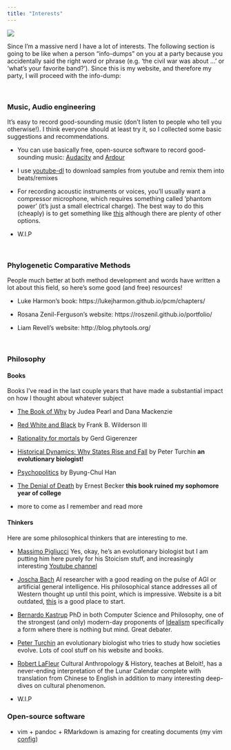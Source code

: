 ```yaml
---
title: "Interests"
---
```

![](bass.jpg)


Since I'm a massive nerd I have a lot of interests. The following section is going to be like when a person "info-dumps" on you at a party because you accidentally said the right word or phrase (e.g. 'the civil war was about ...' or 'what's your favorite band?'). Since this is my website, and therefore my party, I will proceed with the info-dump:

<br> 

### Music, Audio engineering 

It's easy to record good-sounding music (don't listen to people who tell you otherwise!). I think everyone should at least try it, so I collected some basic suggestions and recommendations.

* You can use basically free, open-source software to record good-sounding music: [Audacity](https://www.audacityteam.org/) and [Ardour](https://ardour.org/)

* I use [youtube-dl](https://ytdl-org.github.io/youtube-dl/index.html) to download samples from youtube and remix them into beats/remixes

* For recording acoustic instruments or voices, you'll usually want a compressor microphone, which requires something called 'phantom power' (it's just a small electrical charge). The best way to do this (cheaply) is to get something like [this](https://www.amazon.com/Audio-Technica-ATR2500x-USB-Condenser-Microphone-ATR/dp/B07ZPC2FMQ/ref=pd_lpo_267_t_2/141-7695160-3538928?_encoding=UTF8&pd_rd_i=B07ZPC2FMQ&pd_rd_r=d24b545a-d0d5-4c69-8d7e-a287bb0467dc&pd_rd_w=xvZ9L&pd_rd_wg=n4Hgp&pf_rd_p=7b36d496-f366-4631-94d3-61b87b52511b&pf_rd_r=0QZECGNG0YQMWCZC27HN&psc=1&refRID=0QZECGNG0YQMWCZC27HN) although there are plenty of other options.

* W.I.P

<br>

### Phylogenetic Comparative Methods 

People much better at both method development and words have written a lot about this field, so here's some good (and free) resources! 

* Luke Harmon's book: https://lukejharmon.github.io/pcm/chapters/

* Rosana Zenil-Ferguson's website: https://roszenil.github.io/portfolio/

* Liam Revell's website: http://blog.phytools.org/

<br>

### Philosophy

#### Books 

Books I've read in the last couple years that have made a substantial impact on how I thought about whatever subject 

* [The Book of Why](http://bayes.cs.ucla.edu/WHY/) by Judea Pearl and Dana Mackenzie

* [Red White and Black](https://www.dukeupress.edu/red-white-and-black) by Frank B. Wilderson III

* [Rationality for mortals](https://psycnet.apa.org/record/2008-04868-000) by Gerd Gigerenzer

* [Historical Dynamics: Why States Rise and Fall](https://www.jstor.org/stable/j.ctt1wf4d45) by Peter Turchin **an evolutionary biologist!**

* [Psychopolitics](https://www.penguinrandomhouse.com/books/557122/psychopolitics-by-byung-chul-han/) by Byung-Chul Han

* [The Denial of Death](https://en.wikipedia.org/wiki/The_Denial_of_Death) by Ernest Becker **this book ruined my sophomore year of college**

* more to come as I remember and read more 


#### Thinkers
Here are some philosophical thinkers that are interesting to me. 

* [Massimo Pigliucci](https://massimopigliucci.com/) Yes, okay, he's an evolutionary biologist but I am putting him here purely for his Stoicism stuff, and increasingly interesting [Youtube channel](https://www.youtube.com/user/MassimoPigliucci)

* [Joscha Bach](http://bach.ai/) AI researcher with a good reading on the pulse of AGI or artificial general intelligence. His philosophical stance addresses all of Western thought up until this point, which is impressive. Website is a bit outdated, [this](https://www.youtube.com/watch?v=e3K5UxWRRuY) is a good place to start. 

* [Bernardo Kastrup](https://www.bernardokastrup.com/)  PhD in both Computer Science and Philosophy, one of the strongest (and only) modern-day proponents of [Idealism](https://en.wikipedia.org/wiki/Idealism) specifically a form where there is nothing but mind. Great debater.

* [Peter Turchin](http://peterturchin.com/) an evolutionary biologist who tries to study how societies evolve. Lots of cool stuff on his website and books.

* [Robert LaFleur](http://robert-lafleur.blogspot.com/) Cultural Anthropology & History, teaches at Beloit!, has a never-ending interpretation of the Lunar Calendar complete with translation from Chinese to English in addition to many interesting deep-dives on cultural phenomenon.


* W.I.P 

### Open-source software

* vim + pandoc + RMarkdown is amazing for creating documents (my vim [config](https://github.com/nbone455/personal-config))

